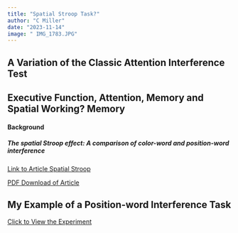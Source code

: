 ---
title: "Spatial Stroop Task?"
author: "C Miller"
date: "2023-11-14"
image: " IMG_1783.JPG"
---

## A Variation of the Classic Attention Interference Test

## Executive Function, Attention, Memory and Spatial Working? Memory

#### Background

##### The spatial Stroop effect: A comparison of color-word and position-word interference

[Link to Article Spatial Stroop](https://link.springer.com/article/10.3758/s13423-014-0631-4)

[PDF Download of Article](spatial_article.pdf)


## My Example of a Position-word Interference Task

[Click to View the Experiment](test.html)